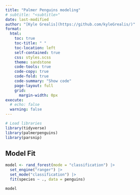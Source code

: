 ```yaml
---
title: "Palmer Penguins modeling"
# subtitle: "<subtitle>"
date: last-modified
author: "[Kyle Grealis](https://github.com/kyleGrealis/)"
format: 
  html:
    toc: true
    toc-title: " "
    toc-location: left
    self-contained: true
    css: styles.scss
    theme: sandstone
    code-tools: true
    code-copy: true
    code-fold: true
    code-summary: "Show code"
    page-layout: full
    grid: 
      margin-width: 0px
execute: 
  # echo: false
  warning: false
---
```


```r
# Load libraries
library(tidyverse)
library(palmerpenguins)
library(parsnip)

```

## Model Fit
```r
model <- rand_forest(mode = "classification") |>
  set_engine("ranger") |>
  set_mode("classification") |>
  fit(species ~ ., data = penguins)
```

```r
model
```


